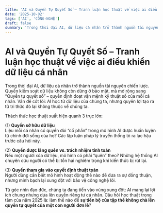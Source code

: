 ```yaml
---
title: 'AI và Quyền Tự Quyết Số – Tranh luận học thuật về việc ai điều khiển dữ liệu cá nhân'
date: '2025-10-02'
tags: ['AI', 'CÔNG-NGHỆ']
draft: false
summary: 'Trong thời đại AI, dữ liệu cá nhân trở thành nguồn tài nguyên chiến lược. Quyền kiểm soát dữ liệu kh'
---
```


# AI và Quyền Tự Quyết Số – Tranh luận học thuật về việc ai điều khiển dữ liệu cá nhân

Trong thời đại AI, dữ liệu cá nhân trở thành nguồn tài nguyên chiến lược. Quyền kiểm soát dữ liệu không còn dừng ở bảo mật, mà mở rộng sang “Quyền tự quyết số” – quyền định đoạt vận mệnh kỹ thuật số của mỗi cá nhân. Vấn đề cốt lõi: AI học từ dữ liệu của chúng ta, nhưng quyền lợi tạo ra từ tri thức đó lại không thuộc về chúng ta.

Thách thức học thuật xuất hiện quanh 3 trục lớn:

(1) **Quyền sở hữu dữ liệu**  
Liệu mỗi cá nhân có quyền đòi “cổ phần” trong mô hình AI được huấn luyện từ chính đời sống của họ? Các lập luận pháp lý truyền thống tỏ ra lạc hậu trước câu hỏi này.

(2) **Quyền được lãng quên vs. trách nhiệm tính toán**  
Nếu một người xóa dữ liệu, mô hình có phải “quên” theo? Những hệ thống AI chuyên cứu người có thể bị tổn hại nghiêm trọng khi kiến thức bị rút lại.

(3) **Quyền tham gia vào quyết định thuật toán**  
Người dùng cần biết mô hình hoạt động thế nào để đưa ra sự đồng thuận, nhưng minh bạch lại xung đột với bảo vệ công nghệ lõi.

Từ góc nhìn đạo đức, chúng ta đang tiến vào vùng xung đột: AI mang lại lợi ích chung nhưng dựa lên quyền riêng tư cá nhân. Câu hỏi học thuật trọng tâm của năm 2025 là: làm thế nào để **sự tiến bộ của tập thể không chà lên quyền tự quyết của một con người đơn lẻ**?